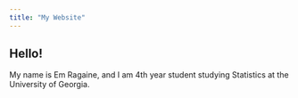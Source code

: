 ```yaml
---
title: "My Website"
---
```


## Hello!

My name is Em Ragaine, and I am 4th year student studying Statistics at the University of Georgia.
